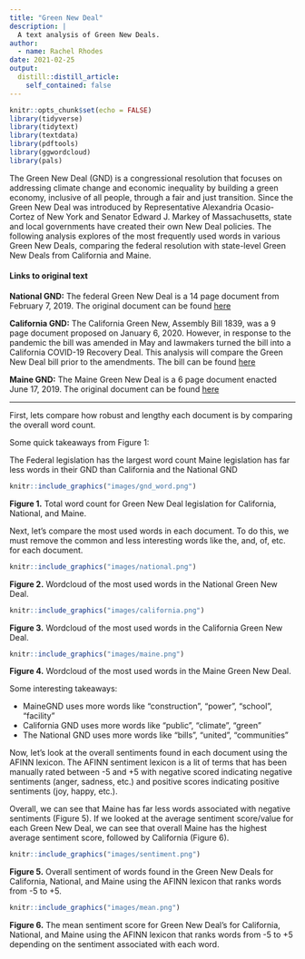 ```yaml
---
title: "Green New Deal"
description: |
  A text analysis of Green New Deals.
author:
  - name: Rachel Rhodes
date: 2021-02-25
output:
  distill::distill_article:
    self_contained: false
---
```



```r
knitr::opts_chunk$set(echo = FALSE)
library(tidyverse)
library(tidytext)
library(textdata)
library(pdftools)
library(ggwordcloud)
library(pals)
```

The Green New Deal (GND) is a congressional resolution that focuses on addressing climate change and economic inequality by building a green economy, inclusive of all people, through a fair and just transition. Since the Green New Deal was introduced by Representative Alexandria Ocasio-Cortez of New York and Senator Edward J. Markey of Massachusetts, state and local governments have created their own New Deal policies. The following analysis explores of the most frequently used words in various Green New Deals, comparing the federal resolution with state-level Green New Deals from California and Maine. 

#### Links to original text 

**National GND:** The federal Green New Deal is a 14 page document from February 7, 2019. The original document can be found [here](https://www.congress.gov/116/bills/hres109/BILLS-116hres109ih.pdf)

**California GND:** The California Green New, Assembly Bill 1839, was a 9 page document proposed on January 6, 2020. However, in response to the pandemic the bill was amended in May and lawmakers turned the bill into a California COVID-19 Recovery Deal. This analysis will compare the Green New Deal bill prior to the amendments. The bill can be found [here](https://leginfo.legislature.ca.gov/faces/billTextClient.xhtml?bill_id=201920200AB1839)

**Maine GND:** The Maine Green New Deal is a 6 page document enacted June 17, 2019. The original document can be found [here](http://legislature.maine.gov/legis/bills/bills_129th/billtexts/HP092401.asp)

---

First, lets compare how robust and lengthy each document is by comparing the overall word count.

Some quick takeaways from Figure 1:

The Federal legislation has the largest word count
Maine legislation has far less words in their GND than California and the National GND

```r
knitr::include_graphics("images/gnd_word.png")
```
**Figure 1.** Total word count for Green New Deal legislation for California, National, and Maine. 

Next, let’s compare the most used words in each document. To do this, we must remove the common and less interesting words like the, and, of, etc. for each document. 

```r
knitr::include_graphics("images/national.png")
```
**Figure 2.** Wordcloud of the most used words in the National Green New Deal.

```r
knitr::include_graphics("images/california.png")
```
**Figure 3.** Wordcloud of the most used words in the California Green New Deal.

```r
knitr::include_graphics("images/maine.png")
```
**Figure 4.** Wordcloud of the most used words in the Maine Green New Deal.

Some interesting takeaways:

* MaineGND uses more words like “construction”, “power”, “school”, “facility”
* California GND uses more words like “public”, “climate”, “green”
* The National GND uses more words like “bills”, “united”, “communities”


Now, let’s look at the overall sentiments found in each document using the AFINN lexicon. The AFINN sentiment lexicon is a lit of terms that has been manually rated between -5 and +5 with negative scored indicating negative sentiments (anger, sadness, etc.) and positive scores indicating positive sentiments (joy, happy, etc.).

Overall, we can see that Maine has far less words associated with negative sentiments (Figure 5). If we looked at the average sentiment score/value for each Green New Deal, we can see that overall Maine has the highest average sentiment score, followed by California (Figure 6).

```r
knitr::include_graphics("images/sentiment.png")
```
**Figure 5.** Overall sentiment of words found in the Green New Deals for California, National, and Maine using the AFINN lexicon that ranks words from -5 to +5.

```r
knitr::include_graphics("images/mean.png")
```
**Figure 6.** The mean sentiment score for Green New Deal’s for California, National, and Maine using the AFINN lexicon that ranks words from -5 to +5 depending on the sentiment associated with each word.